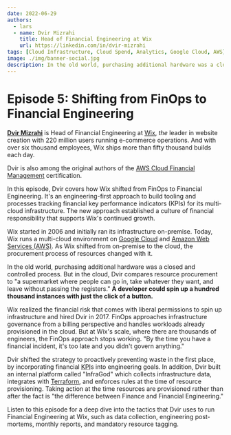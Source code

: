 ```yaml
---
date: 2022-06-29
authors:
  - lars
  - name: Dvir Mizrahi
    title: Head of Financial Engineering at Wix
    url: https://linkedin.com/in/dvir-mizrahi
tags: [Cloud Infrastructure, Cloud Spend, Analytics, Google Cloud, AWS]
image: ./img/banner-social.jpg
description: In the old world, purchasing additional hardware was a closed and controlled process. But in the cloud, a developer could spin up a hundred thousand instances with just the click of a button. Wix proactively prevents waste in the first place by incorporating financial KPIs into engineering goals.
---
```


# Episode 5: Shifting from FinOps to Financial Engineering

[**Dvir Mizrahi**](https://linkedin.com/in/dvir-mizrahi) is Head of Financial Engineering at [Wix](https://wix.com), _the_ leader in website creation with 220 million users running e-commerce operations. And with over six thousand employees, Wix ships more than fifty thousand builds each day.

Dvir is also among the original authors of the [AWS Cloud Financial Management](https://aws.amazon.com/blogs/training-and-certification/tag/aws-cloud-financial-management) certification.

In this episode, Dvir covers how Wix shifted from FinOps to Financial Engineering. It's an engineering-first approach to build tooling and processes tracking financial key performance indicators (KPIs) for its multi-cloud infrastructure. The new approach established a culture of financial responsibility that supports Wix's continued growth.

Wix started in 2006 and initially ran its infrastructure on-premise. Today, Wix runs a multi-cloud environment on [Google Cloud](https://cloud.google.com) and [Amazon Web Services (AWS)](https://aws.amazon.com). As Wix shifted from on-premise to the cloud, the procurement process of resources changed with it.

In the old world, purchasing additional hardware was a closed and controlled process. But in the cloud, Dvir compares resource procurement to "a supermarket where people can go in, take whatever they want, and leave without passing the registers." **A developer could spin up a hundred thousand instances with just the click of a button.**

Wix realized the financial risk that comes with liberal permissions to spin up infrastructure and hired Dvir in 2017. FinOps approaches infrastructure governance from a billing perspective and handles workloads already provisioned in the cloud. But at Wix's scale, where there are thousands of engineers, the FinOps approach stops working. "By the time you have a financial incident, it's too late and you didn't govern anything."

Dvir shifted the strategy to proactively preventing waste in the first place, by incorporating financial <abbr title="key performance indicator">KPI</abbr>s into engineering goals. In addition, Dvir built an internal platform called "InfraGod" which collects infrastructure data, integrates with [Terraform](https://terraform.io), and enforces rules at the time of resource provisioning. Taking action at the time resources are provisioned rather than after the fact is "the difference between Finance and Financial Engineering."

Listen to this episode for a deep dive into the tactics that Dvir uses to run Financial Engineering at Wix, such as data collection, engineering post-mortems, monthly reports, and mandatory resource tagging.

<YoutubeEmbed id="TZmbJDKPWXg" title={metadata.title} date={metadata.date} description={metadata.description} />
